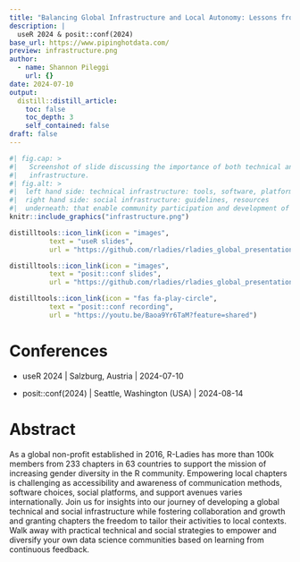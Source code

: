 ```yaml
---
title: "Balancing Global Infrastructure and Local Autonomy: Lessons from R-Ladies Global"
description: |
  useR 2024 & posit::conf(2024)
base_url: https://www.pipinghotdata.com/
preview: infrastructure.png
author:
  - name: Shannon Pileggi
    url: {}
date: 2024-07-10
output:
  distill::distill_article:
    toc: false
    toc_depth: 3
    self_contained: false
draft: false
---
```



```r
#| fig.cap: > 
#|   Screenshot of slide discussing the importance of both technical and social
#|   infrastructure.
#| fig.alt: >
#|  left hand side: technical infrastructure: tools, software, platforms
#|  right hand side: social infrastructure: guidelines, resources
#|  underneath: that enable community participation and development of personal connections
knitr::include_graphics("infrastructure.png")
```



```r
distilltools::icon_link(icon = "images",
          text = "useR slides",
          url = "https://github.com/rladies/rladies_global_presentations/blob/master/20240813_positconf/2024_useR.pdf")

distilltools::icon_link(icon = "images",
          text = "posit::conf slides",
          url = "https://github.com/rladies/rladies_global_presentations/blob/master/20240813_positconf/posit_conf2024.pdf")

distilltools::icon_link(icon = "fas fa-play-circle",
          text = "posit::conf recording",
          url = "https://youtu.be/Baoa9Yr6TaM?feature=shared")

```



# Conferences

* useR 2024 | Salzburg, Austria | 2024-07-10

* posit::conf(2024) | Seattle, Washington (USA) | 2024-08-14

# Abstract

As a global non-profit established in 2016, R-Ladies has more than 100k members from 233 chapters in 63 countries to support the mission of increasing gender diversity in the R community. Empowering local chapters is challenging as accessibility and awareness of communication methods, software choices, social platforms, and support avenues varies internationally. Join us for insights into our journey of developing a global technical and social infrastructure while fostering collaboration and growth and granting chapters the freedom to tailor their activities to local contexts. Walk away with practical technical and social strategies to empower and diversify your own data science communities based on learning from continuous feedback.

